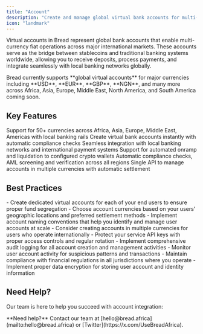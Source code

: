 ```yaml
---
title: "Account"
description: "Create and manage global virtual bank accounts for multi-currency fiat operations, deposits, withdrawals, and worldwide banking integration."
icon: "landmark"
---
```


Virtual accounts in Bread represent global bank accounts that enable multi-currency fiat operations across major international markets. These accounts serve as the bridge between stablecoins and traditional banking systems worldwide, allowing you to receive deposits, process payments, and integrate seamlessly with local banking networks globally.

<Info>
  Bread currently supports **global virtual accounts** for major currencies including **USD**, **EUR**, **GBP**, **NGN**, and many more across Africa, Asia, Europe, Middle East, North America, and South America coming soon.
</Info>

## Key Features

<CardGroup cols={2}>
  <Card title="Global Coverage" icon="globe">
    Support for 50+ currencies across Africa, Asia, Europe, Middle East, Americas with local banking rails
  </Card>
  <Card title="Real-time Creation" icon="clock">
    Create virtual bank accounts instantly with automatic compliance checks
  </Card>
  <Card title="Banking Integration" icon="landmark">
    Seamless integration with local banking networks and international payment systems
  </Card>
  <Card title="Automated Liquidation" icon="wallet">
    Support for automated onramp and liquidation to configured crypto wallets
  </Card>
  <Card title="Compliance Built-in" icon="shield-check">
    Automatic compliance checks, AML screening and verification across all regions
  </Card>
  <Card title="Multi-Currency" icon="credit-card">
    Single API to manage accounts in multiple currencies with automatic settlement
  </Card>
</CardGroup>

## Best Practices

<AccordionGroup>
  <Accordion title="Account Management" icon="users">
    - Create dedicated virtual accounts for each of your end users to ensure proper fund segregation
    - Choose account currencies based on your users' geographic locations and preferred settlement methods
    - Implement account naming conventions that help you identify and manage user accounts at scale
    - Consider creating accounts in multiple currencies for users who operate internationally
  </Accordion>
  
  <Accordion title="Security & Compliance" icon="shield">
    - Protect your service API keys with proper access controls and regular rotation
    - Implement comprehensive audit logging for all account creation and management activities
    - Monitor user account activity for suspicious patterns and transactions
    - Maintain compliance with financial regulations in all jurisdictions where you operate
    - Implement proper data encryption for storing user account and identity information
  </Accordion>
</AccordionGroup>

## Need Help?

Our team is here to help you succeed with account integration:

<Note>
  **Need help?** Contact our team at [hello@bread.africa](mailto:hello@bread.africa) or [Twitter](https://x.com/UseBreadAfrica).
</Note>